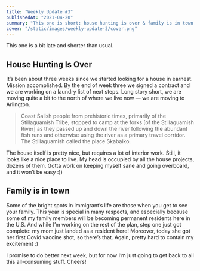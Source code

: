 ```yaml
---
title: "Weekly Update #3"
publishedAt: "2021-04-20"
summary: "This one is short: house hunting is over & family is in town!"
cover: "/static/images/weekly-update-3/cover.png"
---
```


This one is a bit late and shorter than usual. 

## House Hunting Is Over

It’s been about three weeks since we started looking for a house in earnest. Mission accomplished. By the end of week three we signed a contract and we are working on a laundry list of next steps. Long story short, we are moving quite a bit to the north of where we live now — we are moving to Arlington. 

> Coast Salish people from prehistoric times, primarily of the Stillaguamish Tribe, stopped to camp at the forks [of the Stillaguamish River] as they passed up and down the river following the abundant fish runs and otherwise using the river as a primary travel corridor. The Stillaguamish called the place Skabalko.

The house itself is pretty nice, but requires a lot of interior work. Still, it looks like a nice place to live. My head is occupied by all the house projects, dozens of them. Gotta work on keeping myself sane and going overboard, and it won’t be easy :))

## Family is in town

Some of the bright spots in immigrant’s life are those when you get to see your family. This year is special in many respects, and especially because some of my family members will be becoming permanent residents here in the U.S. And while I’m working on the rest of the plan, step one just got complete: my mom just landed as a resident here! Moreover, today she got her first Covid vaccine shot, so there’s that. Again, pretty hard to contain my excitement :)

I promise to do better next week, but for now I’m just going to get back to all this all-consuming stuff. Cheers!
